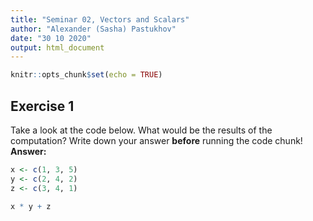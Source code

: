 ```yaml
---
title: "Seminar 02, Vectors and Scalars"
author: "Alexander (Sasha) Pastukhov"
date: "30 10 2020"
output: html_document
---
```


```r
knitr::opts_chunk$set(echo = TRUE)
```

## Exercise 1

Take a look at the code below. What would be the results of the computation? Write down your answer **before** running the code chunk!
**Answer:**

```r
x <- c(1, 3, 5)
y <- c(2, 4, 2)
z <- c(3, 4, 1)

x * y + z
```

